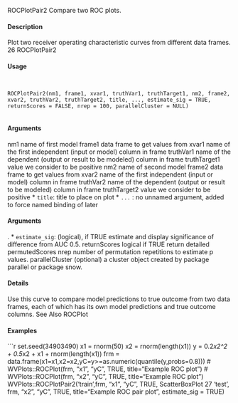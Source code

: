 
ROCPlotPair2 Compare two ROC plots.

#### Description

Plot two receiver operating characteristic curves from different data frames.
26 ROCPlotPair2
 
#### Usage
<pre><code>

ROCPlotPair2(nm1, frame1, xvar1, truthVar1, truthTarget1, nm2, frame2,
xvar2, truthVar2, truthTarget2, title, ..., estimate_sig = TRUE,
returnScores = FALSE, nrep = 100, parallelCluster = NULL)

</code></pre> 
#### Arguments

nm1 name of first model
frame1 data frame to get values from
xvar1 name of the first independent (input or model) column in frame
truthVar1 name of the dependent (output or result to be modeled) column in frame
truthTarget1 value we consider to be positive
nm2 name of second model
frame2 data frame to get values from
xvar2 name of the first independent (input or model) column in frame
truthVar2 name of the dependent (output or result to be modeled) column in frame
truthTarget2 value we consider to be positive
* ``title ``:    title to place on plot
* ``... `` : no unnamed argument, added to force named binding of later 
</code></pre> 
#### Arguments
.
* ``estimate_sig``: (logical), if TRUE estimate and display significance of difference from AUC 0.5.
returnScores logical if TRUE return detailed permutedScores
nrep number of permutation repetitions to estimate p values.
parallelCluster
(optional) a cluster object created by package parallel or package snow.

#### Details

Use this curve to compare model predictions to true outcome from two data frames, each of which
has its own model predictions and true outcome columns.
See Also
ROCPlot
 
#### Examples
```r

set.seed(34903490)
x1 = rnorm(50)
x2 = rnorm(length(x1))
y = 0.2*x2^2 + 0.5*x2 + x1 + rnorm(length(x1))
frm = data.frame(x1=x1,x2=x2,yC=y>=as.numeric(quantile(y,probs=0.8)))
# WVPlots::ROCPlot(frm, "x1", "yC", TRUE, title="Example ROC plot")
# WVPlots::ROCPlot(frm, "x2", "yC", TRUE, title="Example ROC plot")
WVPlots::ROCPlotPair2('train',frm, "x1", "yC", TRUE,
ScatterBoxPlot 27
'test', frm, "x2", "yC", TRUE,
title="Example ROC pair plot", estimate_sig = TRUE)

